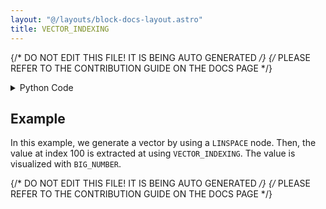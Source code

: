 ```yaml
---
layout: "@/layouts/block-docs-layout.astro"
title: VECTOR_INDEXING
---
```


{/* DO NOT EDIT THIS FILE! IT IS BEING AUTO GENERATED */}
{/* PLEASE REFER TO THE CONTRIBUTION GUIDE ON THE DOCS PAGE */}


<PythonDocsDisplay docstring={docstring} />

<details>
<summary>Python Code</summary>

```python
from flojoy import flojoy, Vector, Scalar


@flojoy
def VECTOR_INDEXING(
    default: Vector,
    index: int = 0,
) -> Scalar:
    """The VECTOR_INDEXING node returns the value of the vector at the requested index.

    Inputs
    ------
    v : vector
        The input vector to index.

    Parameters
    ----------
    index : int
        The index of the vector to return.

    Returns
    -------
    Scalar
        The scalar index of the input vector.
    """

    assert (
        len(default.v) > index
    ), "The index parameter must be less than the length of the Vector."
    assert index >= 0, "The index parameter must be greater than zero."
    c = default.v[index]

    return Scalar(c=c)

```

[Find this Flojoy Block on GitHub](https://github.com/flojoy-ai/blocks/blob/main/blocks/TRANSFORMERS/VECTOR_MANIPULATION/VECTOR_INDEXING/VECTOR_INDEXING.py)

</details>

## Example

<GetHelpWidget />

<AppDisplay app={app} blockName="VECTOR_INDEXING" client:visible />

In this example, we generate a vector by using a `LINSPACE` node. Then, the value at index 100 is extracted at using `VECTOR_INDEXING`. The value is visualized with `BIG_NUMBER`.

{/* DO NOT EDIT THIS FILE! IT IS BEING AUTO GENERATED */}
{/* PLEASE REFER TO THE CONTRIBUTION GUIDE ON THE DOCS PAGE */}
